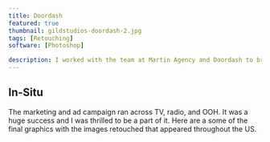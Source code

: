 ```yaml
---
title: Doordash
featured: true
thumbnail: gildstudios-doordash-2.jpg
tags: [Retouching]
software: [Photoshop]

description: I worked with the team at Martin Agency and Doordash to bring their new national ad campaign to life. I was tasked with developing a unified look for the campaign and the retouching of the images that depict ordinary, everyday orders to focus on the people who are supported by and work with DoorDash.
---
```


<ContentImg src="gildstudios-doordash-2.jpg" alt="Something" dir="cs/dd" />
<ContentImg src="gildstudios-doordash-1.jpg" alt="Something" dir="cs/dd" />
<ContentImg src="gildstudios-doordash-3.jpg" alt="Something" dir="cs/dd" />
<ContentImg src="gildstudios-doordash-4.jpg" alt="Something" dir="cs/dd" />
<ContentImg src="gildstudios-doordash-5.jpg" alt="Something" dir="cs/dd" />
<ContentImg src="gildstudios-doordash-6.jpg" alt="Something" dir="cs/dd" />
<ContentImg src="gildstudios-doordash-7.jpg" alt="Something" dir="cs/dd" />
<ContentImg src="gildstudios-doordash-8.jpg" alt="Something" dir="cs/dd" />
<ContentImg src="gildstudios-doordash-9.jpg" alt="Something" dir="cs/dd" />
<ContentImg src="gildstudios-doordash-10.jpg" alt="Something" dir="cs/dd" />
<ContentImg src="gildstudios-doordash-11.jpg" alt="Something" dir="cs/dd" />
<ContentImg src="gildstudios-doordash-12.jpg" alt="Something" dir="cs/dd" />
<ContentImg src="gildstudios-doordash-13.jpg" alt="Something" dir="cs/dd" />
<ContentImg src="gildstudios-doordash-14.jpg" alt="Something" dir="cs/dd" />

## In-Situ
The marketing and ad campaign ran across TV, radio, and OOH. It was a huge success and I was thrilled to be a part of it. Here are a some of the final graphics with the images retouched that appeared throughout the US.

<ContentImg src="gildstudios-doordash-situ-1.jpg" alt="Something" dir="cs/dd" />
<ContentImg src="gildstudios-doordash-situ-2.jpg" alt="Something" dir="cs/dd" />
<ContentImg src="gildstudios-doordash-situ-3.jpg" alt="Something" dir="cs/dd" />
<ContentImg src="gildstudios-doordash-situ-5.jpg" alt="Something" dir="cs/dd" />
<ContentImg src="gildstudios-doordash-situ-7.jpg" alt="Something" dir="cs/dd" />
<ContentImg src="gildstudios-doordash-situ-8.jpg" alt="Something" dir="cs/dd" />
<ContentImg src="gildstudios-doordash-situ-9.jpg" alt="Something" dir="cs/dd" />
<ContentImg src="gildstudios-doordash-situ-10.jpg" alt="Something" dir="cs/dd" />
<ContentImg src="gildstudios-doordash-situ-11.jpg" alt="Something" dir="cs/dd" />
<ContentImg src="gildstudios-doordash-situ-13.jpg" alt="Something" dir="cs/dd" />
<ContentImg src="gildstudios-doordash-situ-14.jpg" alt="Something" dir="cs/dd" />
